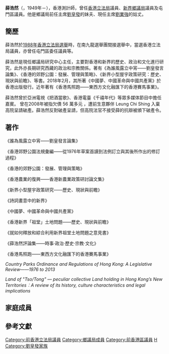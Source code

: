 {{BLP unsourced|time=2020-10-29T02:42:56+00:00}}
{{Infobox_officeholder
| name = 薛浩然<br>Kingsley Sit Ho-yin
| image=
| office1 = [[立法局|香港立法局議員]]
| term_start1 = 1988年10月12日
| term_end1 = 1991年8月22日
| constituency1 = [[九龍西選區|南九龍選舉團]]
| predecessor1 = [[陳濟強|陳濟強]]
| birth_date={{birth year and age|1949}}
| birth_place={{HKG-1910}}
| death_date=
| death_place=
| spouse =
| party=
}}
'''薛浩然'''（{{lang-en|'''Kingsley Sit Ho-yin'''}}，1949年－），香港測計師，曾任[[香港立法局|香港立法局]]議員、[[新界鄉議局|新界鄉議局]]議員及屯門區議員。他是鄉議局前任主席[[劉皇發|劉皇發]]的妹夫、現任主席[[劉業強|劉業強]]的姑丈。

==簡歷==
薛浩然於[[1988年香港立法局選舉|1988年香港立法局選舉]]時，在南九龍選舉團間接選舉中，當選香港立法局議員，亦曾任屯門區委任議員等。

薛浩然是現任鄉議局研究中心主任，主要對香港和新界的歷史、政治和文化進行研究，此外亦長期研究西藏的政治和宗教關係。著有《為誰風露立中宵——劉皇發言論集》、《香港的郊野公園：發展、管理與策略》、《新界小型屋宇政策研究：歷史、現狀與前瞻》、等書。2018年2月，其所著《中國夢、中國革命與中國共產黨》於香港出版發行。近年著有《香港馬照跑——東西方文化融匯下的香港賽馬事業》。

薛浩然曾於亞洲電視《把酒當歌》、香港電臺《千禧年代》等眾多媒体節目中擔任嘉賓。
曾在2008年被指欠債 56 萬多元 ，遭前生意夥伴 Leung Chi Shing 入稟高院呈請破產。薛浩然反對破產呈請，但高院法官不接受薛的抗辯被頒下破產令。

==著作==
《誰為風露立中宵——劉皇發言論集》

《香港郊野公園法規彙編——從1976年草案首讀到法例訂立與其後所作出的修訂過程》

《香港的郊野公園：發展、管理與策略》

《香港農業的復興——香港新農業政策研討論文集》

《新界小型屋宇政策研究——歷史、現狀與前瞻》

《詩詞畫意中的新界》

《中國夢、中國革命與中國共產黨》

《香港新界「祖堂」土地問題——歷史、現狀與前瞻》

《就如何釋放和綜合利用新界祖堂土地問題之意見書》

《薛浩然評論集——時事·政治·歷史·宗教·文化》

《香港馬照跑——東西方文化融匯下的香港賽馬事業》

''Country Parks Ordinance and Regulations of Hong Kong: A Legislative Review——1976 to 2013''

''Land of "Tso/Tong" — peculiar collective Land holding in Hong Kong’s New Territories︰A review of its history, culture characteristics and legal implications''

==家庭成員==
{{Citation needed|薛浩然與太太劉麗芳有一子一女：薛大公、薛匯文。|time=}}

==參考文獻==
{{reflist}}

{{香港立法局議員 (1988-1991)}}
{{DEFAULTSORT:Sit, Kingsley}}
[[Category:前香港立法局議員|Category:前香港立法局議員]]
[[Category:鄉議局成員|Category:鄉議局成員]]
[[Category:前香港區議員|Category:前香港區議員]]
[[Category:薛姓|H]]
[[Category:劉皇發家族|Category:劉皇發家族]]